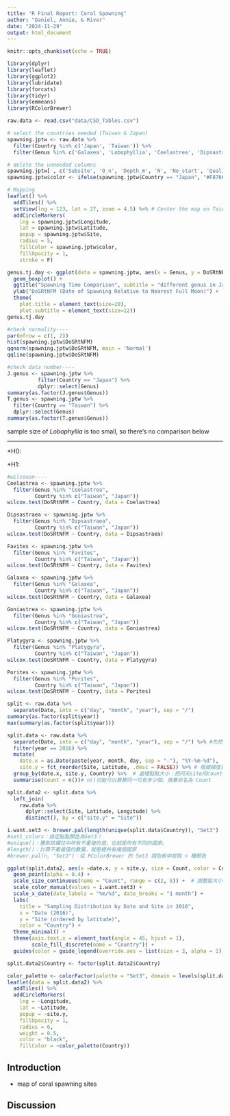 ```yaml
---
title: "R Final Report: Coral Spawning"
author: "Daniel, Annie, & River"
date: "2024-11-29"
output: html_document
---
```


```r
knitr::opts_chunk$set(echo = TRUE)
```

```r
library(dplyr)
library(leaflet)
library(ggplot2)
library(lubridate)
library(forcats)
library(tidyr)
library(emmeans)
library(RColorBrewer)
```

```r
raw.data <- read.csv("data/CSD_Tables.csv")
```

```r
# select the countries needed (Taiwan & Japan)
spawning.jptw <- raw.data %>% 
  filter(Country %in% c('Japan', 'Taiwan')) %>%
  filter(Genus %in% c('Galaxea', 'Lobophyllia', 'Coelastrea', 'Dipsastraea', 'Favites', 'Goniastrea', 'Platygyra', 'Porites'))

# delete the unneeded columns
spawning.jptw[ , c('Subsite', 'O_n', 'Depth_m', 'N', 'No_start', 'Quality_start', 'No_end', 'Quality_end', 'Gamete_release', 'Situation', 'Timezone', 'Reference', 'Comments')] <- list(NULL)
spawning.jptw$color <- ifelse(spawning.jptw$Country == "Japan", "#F8766D", "#00BFC4")

# Mapping
leaflet() %>%
  addTiles() %>%
  setView(lng = 123, lat = 27, zoom = 4.5) %>% # Center the map on Taiwan
  addCircleMarkers(
    lng = spawning.jptw$Longitude,
    lat = spawning.jptw$Latitude,
    popup = spawning.jptw$Site,
    radius = 5,
    fillColor = spawning.jptw$color,
    fillOpacity = 1,
    stroke = F)
```

```r
genus.tj.day <- ggplot(data = spawning.jptw, aes(x = Genus, y = DoSRtNFM, color = Country)) + 
  geom_boxplot() + 
  ggtitle("Spawning Time Comparison", subtitle = "different genus in Japan and Taiwan") + 
  ylab("DoSRtNFM (Date of Spawning Relative to Nearest Full Moon)") + 
  theme(
    plot.title = element_text(size=20),
    plot.subtitle = element_text(size=12))
genus.tj.day
```

```r
#check normality----
par(mfrow = c(1, 2))
hist(spawning.jptw$DoSRtNFM)
qqnorm(spawning.jptw$DoSRtNFM, main = 'Normal')
qqline(spawning.jptw$DoSRtNFM)
```
```r
#check data number----
J.genus <- spawning.jptw %>% 
          filter(Country == "Japan") %>% 
          dplyr::select(Genus)
summary(as.factor(J.genus$Genus))
T.genus <- spawning.jptw %>% 
  filter(Country == "Taiwan") %>% 
  dplyr::select(Genus)
summary(as.factor(T.genus$Genus))
```
sample size of *Lobophyllia* is too small, so there's no comparison below

***

*H0:

*H1:

```r
#wilcoxon----
Coelastrea <- spawning.jptw %>%
  filter(Genus %in% "Coelastrea",
         Country %in% c("Taiwan", "Japan"))
wilcox.test(DoSRtNFM ~ Country, data = Coelastrea)

Dipsastraea <- spawning.jptw %>%
  filter(Genus %in% "Dipsastraea",
         Country %in% c("Taiwan", "Japan"))
wilcox.test(DoSRtNFM ~ Country, data = Dipsastraea)

Favites <- spawning.jptw %>%
  filter(Genus %in% "Favites",
         Country %in% c("Taiwan", "Japan"))
wilcox.test(DoSRtNFM ~ Country, data = Favites)

Galaxea <- spawning.jptw %>%
  filter(Genus %in% "Galaxea",
         Country %in% c("Taiwan", "Japan"))
wilcox.test(DoSRtNFM ~ Country, data = Galaxea)

Goniastrea <- spawning.jptw %>%
  filter(Genus %in% "Goniastrea",
         Country %in% c("Taiwan", "Japan"))
wilcox.test(DoSRtNFM ~ Country, data = Goniastrea)

Platygyra <- spawning.jptw %>%
  filter(Genus %in% "Platygyra",
         Country %in% c("Taiwan", "Japan"))
wilcox.test(DoSRtNFM ~ Country, data = Platygyra)

Porites <- spawning.jptw %>%
  filter(Genus %in% "Porites",
         Country %in% c("Taiwan", "Japan"))
wilcox.test(DoSRtNFM ~ Country, data = Porites)
```

```r
split <- raw.data %>%
  separate(Date, into = c("day", "month", "year"), sep = "/")
summary(as.factor(split$year))
max(summary(as.factor(split$year)))
```

```r
split.data <- raw.data %>%
  separate(Date, into = c("day", "month", "year"), sep = "/") %>% #先把年月日拆開才能篩選2016
  filter(year == 2016) %>%
  mutate(
    date.x = as.Date(paste(year, month, day, sep = "-"), "%Y-%m-%d"),
    site.y = fct_reorder(Site, Latitude, .desc = FALSE)) %>% # 根據緯度重新排列地點
  group_by(date.x, site.y, Country) %>%  # 處理點點大小：把同天site同country的數據分在同一坨
  summarise(Count = n())# n()功能可以算算同一坨有多少個。接著命名為 Count

split.data2 <- split.data %>%
  left_join(
    raw.data %>%
      dplyr::select(Site, Latitude, Longitude) %>%
      distinct(), by = c("site.y" = "Site"))

i.want.set3 <- brewer.pal(length(unique(split.data$Country)), "Set3")
#set1_colors：指定點點顏色為Set3！
#unique()：獲取該欄位中所有不重複的值，也就是所有不同的國家。
#length()：計算不重複值的數量，就是總共有幾個國家
#brewer.pal(n, "Set3")：從 RColorBrewer 的 Set3 調色板中提取 n 種顏色

ggplot(split.data2, aes(x =date.x, y = site.y, size = Count, color = Country)) +
  geom_point(alpha = 0.4) +  
  scale_size_continuous(name = "Count", range = c(2, 8)) +  # 調整點大小
  scale_color_manual(values = i.want.set3) +  
  scale_x_date(date_labels = "%m/%d", date_breaks = "1 month") +
  labs(
    title = "Sampling Distribution by Date and Site in 2016",
    x = "Date (2016)",
    y = "Site (ordered by latitude)",
    color = "Country") +
  theme_minimal() +
  theme(axis.text.x = element_text(angle = 45, hjust = 1),
        scale_fill_discrete(name = "Country")) +
  guides(color = guide_legend(override.aes = list(size = 3, alpha = 1)))

split.data2$Country <- factor(split.data2$Country)
```

```r
color_palette <- colorFactor(palette = "Set3", domain = levels(split.data2$Country))
leaflet(data = split.data2) %>%
  addTiles() %>%
  addCircleMarkers(
    lng = ~Longitude,
    lat = ~Latitude,
    popup = ~site.y,
    fillOpacity = 1,
    radius = 6,
    weight = 0.5,
    color = "black",
    fillColor = ~color_palette(Country))
```







## Introduction

- map of coral spawning sites 




## Discussion

